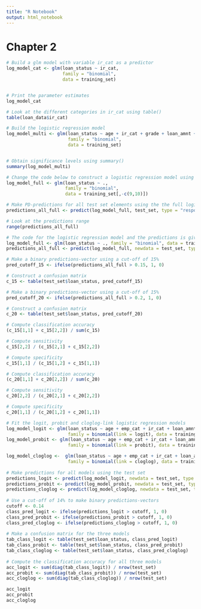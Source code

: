 ```yaml
---
title: "R Notebook"
output: html_notebook
---
```


# Chapter 2

```r
# Build a glm model with variable ir_cat as a predictor
log_model_cat <- glm(loan_status ~ ir_cat,
                     family = "binomial",
                     data = training_set)


# Print the parameter estimates 
log_model_cat

# Look at the different categories in ir_cat using table()
table(loan_data$ir_cat)

```

```r
# Build the logistic regression model
log_model_multi <- glm(loan_status ~ age + ir_cat + grade + loan_amnt + annual_inc,
                       family = "binomial",
                       data = training_set)


# Obtain significance levels using summary()
summary(log_model_multi)
```

```r
# Change the code below to construct a logistic regression model using all available predictors in the data set
log_model_full <- glm(loan_status ~ ., 
                      family = "binomial", 
                      data = training_set[,-c(9,10)])

# Make PD-predictions for all test set elements using the the full logistic regression model
predictions_all_full <- predict(log_model_full, test_set, type = "response")

# Look at the predictions range
range(predictions_all_full)

```

```r
# The code for the logistic regression model and the predictions is given below
log_model_full <- glm(loan_status ~ ., family = "binomial", data = training_set[,-c(9,10)])
predictions_all_full <- predict(log_model_full, newdata = test_set, type = "response")

# Make a binary predictions-vector using a cut-off of 15%
pred_cutoff_15 <- ifelse(predictions_all_full > 0.15, 1, 0)

# Construct a confusion matrix
c_15 <- table(test_set$loan_status, pred_cutoff_15)
```

```r
# Make a binary predictions-vector using a cut-off of 15%
pred_cutoff_20 <- ifelse(predictions_all_full > 0.2, 1, 0)

# Construct a confusion matrix
c_20 <- table(test_set$loan_status, pred_cutoff_20)
```


```r
# Compute classification accuracy
(c_15[1,1] + c_15[2,2]) / sum(c_15)

# Compute sensitivity
c_15[2,2] / (c_15[2,1] + c_15[2,2])

# Compute specificity
c_15[1,1] / (c_15[1,2] + c_15[1,1])
```

```r
# Compute classification accuracy
(c_20[1,1] + c_20[2,2]) / sum(c_20)

# Compute sensitivity
c_20[2,2] / (c_20[2,1] + c_20[2,2])

# Compute specificity
c_20[1,1] / (c_20[1,2] + c_20[1,1])
```

```r
# Fit the logit, probit and cloglog-link logistic regression models
log_model_logit <- glm(loan_status ~ age + emp_cat + ir_cat + loan_amnt,
                       family = binomial(link = logit), data = training_set)
log_model_probit <- glm(loan_status ~ age + emp_cat + ir_cat + loan_amnt,
                       family = binomial(link = probit), data = training_set)

log_model_cloglog <-  glm(loan_status ~ age + emp_cat + ir_cat + loan_amnt,
                       family = binomial(link = cloglog), data = training_set)
  
# Make predictions for all models using the test set
predictions_logit <- predict(log_model_logit, newdata = test_set, type = "response")
predictions_probit <- predict(log_model_probit, newdata = test_set, type = "response")
predictions_cloglog <- predict(log_model_cloglog, newdata = test_set, type = "response")
  
# Use a cut-off of 14% to make binary predictions-vectors
cutoff <- 0.14
class_pred_logit <- ifelse(predictions_logit > cutoff, 1, 0)
class_pred_probit <- ifelse(predictions_probit > cutoff, 1, 0)
class_pred_cloglog <- ifelse(predictions_cloglog > cutoff, 1, 0)
  
# Make a confusion matrix for the three models
tab_class_logit <- table(test_set$loan_status, class_pred_logit)
tab_class_probit <- table(test_set$loan_status, class_pred_probit)
tab_class_cloglog <- table(test_set$loan_status, class_pred_cloglog)
  
# Compute the classification accuracy for all three models
acc_logit <- sum(diag(tab_class_logit)) / nrow(test_set)
acc_probit <- sum(diag(tab_class_probit)) / nrow(test_set)
acc_cloglog <- sum(diag(tab_class_cloglog)) / nrow(test_set)

acc_logit
acc_probit
acc_cloglog
```





